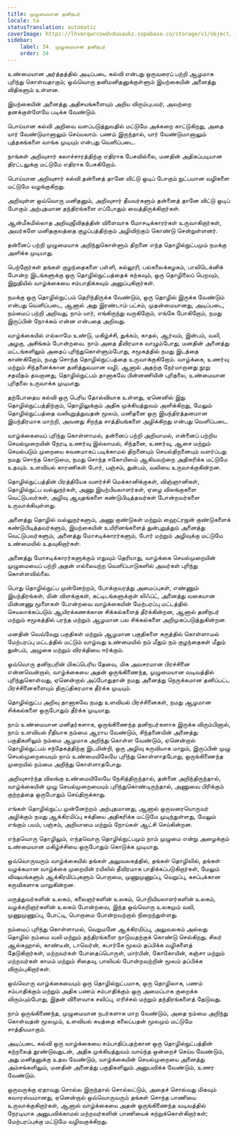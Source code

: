 ```yaml
---
title: முழுமையான தனிநபர்
locale: ta
statusTranslation: automatic
coverImage: https://lhvmrqwrcowdvduuaukz.supabase.co/storage/v1/object/public/strapi-uploads/small_cover-educacion-fundamental.webp-2d51a7828a2b1309555be27f7e2a61a0.webp
sidebar:
    label: 34. முழுமையான தனிநபர்
    order: 34
---
```

உண்மையான அர்த்தத்தில் அடிப்படை கல்வி என்பது ஒருவரைப் பற்றி ஆழமாக புரிந்து கொள்வதாகும்; ஒவ்வொரு தனிமனிதனுக்குள்ளும் இயற்கையின் அனைத்து விதிகளும் உள்ளன.

இயற்கையின் அனைத்து அதிசயங்களையும் அறிய விரும்புபவர், அவற்றை தனக்குள்ளேயே படிக்க வேண்டும்.

பொய்யான கல்வி அறிவை வளப்படுத்துவதில் மட்டுமே அக்கறை காட்டுகிறது, அதை யார் வேண்டுமானாலும் செய்யலாம். பணம் இருந்தால், யார் வேண்டுமானாலும் புத்தகங்களை வாங்க முடியும் என்பது வெளிப்படை.

நாங்கள் அறிவுசார் கலாச்சாரத்திற்கு எதிராக பேசவில்லை, மனதின் அதிகப்படியான திரட்டலுக்கு மட்டுமே எதிராக பேசுகிறோம்.

பொய்யான அறிவுசார் கல்வி தன்னைத் தானே விட்டு ஓடிப் போகும் நுட்பமான வழிகளை மட்டுமே வழங்குகிறது.

அறிவுள்ள ஒவ்வொரு மனிதனும், அறிவுசார் தீயவர்களும் தன்னைத் தானே விட்டு ஓடிப் போகும் அற்புதமான தந்திரங்களை எப்போதும் வைத்திருக்கிறார்கள்.

ஆன்மீகமில்லாத அறிவுஜீவிதத்தின் விளைவாக மோசடிக்காரர்கள் உருவாகிறார்கள், அவர்களே மனிதகுலத்தை குழப்பத்திற்கும் அழிவிற்கும் கொண்டு சென்றுள்ளனர்.

தன்னைப் பற்றி முழுமையாக அறிந்துகொள்ளும் திறனை எந்த தொழில்நுட்பமும் நமக்கு அளிக்க முடியாது.

பெற்றோர்கள் தங்கள் குழந்தைகளை பள்ளி, கல்லூரி, பல்கலைக்கழகம், பாலிடெக்னிக் போன்ற இடங்களுக்கு ஒரு தொழில்நுட்பத்தைக் கற்கவும், ஒரு தொழிலைப் பெறவும், இறுதியில் வாழ்க்கையை சம்பாதிக்கவும் அனுப்புகிறார்கள்.

நமக்கு ஒரு தொழில்நுட்பம் தெரிந்திருக்க வேண்டும், ஒரு தொழில் இருக்க வேண்டும் என்பது வெளிப்படை, ஆனால் அது இரண்டாம் பட்சம், முதன்மையானது, அடிப்படை, நம்மைப் பற்றி அறிவது, நாம் யார், எங்கிருந்து வருகிறோம், எங்கே போகிறோம், நமது இருப்பின் நோக்கம் என்ன என்பதை அறிவது.

வாழ்க்கையில் எல்லாமே உண்டு, மகிழ்ச்சி, துக்கம், காதல், ஆர்வம், இன்பம், வலி, அழகு, அசிங்கம் போன்றவை. நாம் அதை தீவிரமாக வாழும்போது, மனதின் அனைத்து மட்டங்களிலும் அதைப் புரிந்துகொள்ளும்போது, சமூகத்தில் நமது இடத்தை காண்கிறோம், நமது சொந்த தொழில்நுட்பத்தை உருவாக்குகிறோம். வாழ்க்கை, உணர்வு மற்றும் சிந்தனைக்கான தனித்துவமான வழி, ஆனால் அதற்கு நேர்மாறானது நூறு சதவீதம் தவறானது, தொழில்நுட்பம் தானாகவே பின்னணியின் புரிதலை, உண்மையான புரிதலை உருவாக்க முடியாது.

தற்போதைய கல்வி ஒரு பெரிய தோல்வியாக உள்ளது, ஏனெனில் இது தொழில்நுட்பத்திற்கும், தொழிலுக்கும் அதிக முக்கியத்துவம் அளிக்கிறது, மேலும் தொழில்நுட்பத்தை வலியுறுத்துவதன் மூலம், மனிதனை ஒரு இயந்திரத்தனமான இயந்திரமாக மாற்றி, அவனது சிறந்த சாத்தியங்களை அழிக்கிறது என்பது வெளிப்படை.

வாழ்க்கையைப் புரிந்து கொள்ளாமல், தன்னைப் பற்றி அறியாமல், என்னைப் பற்றிய செயல்முறையின் நேரடி உணர்வு இல்லாமல், சிந்தனை, உணர்வு, ஆசை மற்றும் செயல்படும் முறையை கவனமாகப் படிக்காமல் திறனையும் செயல்திறனையும் வளர்ப்பது நமது சொந்த கொடுமை, நமது சொந்த ஈகோயிஸம் ஆகியவற்றை அதிகரிக்க மட்டுமே உதவும். உளவியல் காரணிகள் போர், பஞ்சம், துன்பம், வலியை உருவாக்குகின்றன.

தொழில்நுட்பத்தின் பிரத்தியேக வளர்ச்சி மெக்கானிக்குகள், விஞ்ஞானிகள், தொழில்நுட்ப வல்லுநர்கள், அணு இயற்பியலாளர்கள், ஏழை விலங்குகளை வெட்டுபவர்கள், அழிவு ஆயுதங்களை கண்டுபிடித்தவர்கள் போன்றவர்களை உருவாக்கியுள்ளது.

அனைத்து தொழில் வல்லுநர்களும், அணு குண்டுகள் மற்றும் ஹைட்ரஜன் குண்டுகளைக் கண்டுபிடித்தவர்களும், இயற்கையின் உயிரினங்களைத் துன்புறுத்தும் அனைத்து வெட்டுபவர்களும், அனைத்து மோசடிக்காரர்களும், போர் மற்றும் அழிவுக்கு மட்டுமே உண்மையில் உதவுகிறார்கள்.

அனைத்து மோசடிக்காரர்களுக்கும் எதுவும் தெரியாது, வாழ்க்கை செயல்முறையின் முழுமையைப் பற்றி அதன் எல்லையற்ற வெளிப்பாடுகளில் அவர்கள் புரிந்து கொள்ளவில்லை.

பொது தொழில்நுட்ப முன்னேற்றம், போக்குவரத்து அமைப்புகள், எண்ணும் இயந்திரங்கள், மின் விளக்குகள், கட்டிடங்களுக்குள் லிஃப்ட், அனைத்து வகையான மின்னணு மூளைகள் போன்றவை வாழ்க்கையின் மேற்பரப்பு மட்டத்தில் செயலாக்கப்படும் ஆயிரக்கணக்கான சிக்கல்களைத் தீர்க்கின்றன, ஆனால் தனிநபர் மற்றும் சமூகத்தில் பரந்த மற்றும் ஆழமான பல சிக்கல்களை அறிமுகப்படுத்துகின்றன.

மனதின் வெவ்வேறு பகுதிகள் மற்றும் ஆழமான பகுதிகளை கருத்தில் கொள்ளாமல் மேற்பரப்பு மட்டத்தில் மட்டும் வாழ்வது உண்மையில் நம் மீதும் நம் குழந்தைகள் மீதும் துன்பம், அழுகை மற்றும் விரக்தியை ஈர்க்கும்.

ஒவ்வொரு தனிநபரின் மிகப்பெரிய தேவை, மிக அவசரமான பிரச்சினை என்னவென்றால், வாழ்க்கையை அதன் ஒருங்கிணைந்த, முழுமையான வடிவத்தில் புரிந்துகொள்வது, ஏனென்றால் அப்போதுதான் நமது அனைத்து நெருக்கமான தனிப்பட்ட பிரச்சினைகளையும் திருப்திகரமாக தீர்க்க முடியும்.

தொழில்நுட்ப அறிவு தானாகவே நமது உளவியல் பிரச்சினைகள், நமது ஆழமான சிக்கல்களை ஒருபோதும் தீர்க்க முடியாது.

நாம் உண்மையான மனிதர்களாக, ஒருங்கிணைந்த தனிநபர்களாக இருக்க விரும்பினால், நாம் உளவியல் ரீதியாக நம்மை ஆராய வேண்டும், சிந்தனையின் அனைத்து பகுதிகளிலும் நம்மை ஆழமாக அறிந்து கொள்ள வேண்டும், ஏனென்றால் தொழில்நுட்பம் சந்தேகத்திற்கு இடமின்றி, ஒரு அழிவு கருவியாக மாறும், இருப்பின் முழு செயல்முறையையும் நாம் உண்மையிலேயே புரிந்து கொள்ளாதபோது, ஒருங்கிணைந்த முறையில் நம்மை அறிந்து கொள்ளாதபோது.

அறிவுசார்ந்த விலங்கு உண்மையிலேயே நேசித்திருந்தால், தன்னை அறிந்திருந்தால், வாழ்க்கையின் முழு செயல்முறையையும் புரிந்துகொண்டிருந்தால், அணுவை பிரிக்கும் குற்றத்தை ஒருபோதும் செய்திருக்காது.

எங்கள் தொழில்நுட்ப முன்னேற்றம் அற்புதமானது, ஆனால் ஒருவரையொருவர் அழிக்கும் நமது ஆக்கிரமிப்பு சக்தியை அதிகரிக்க மட்டுமே முடிந்துள்ளது, மேலும் எங்கும் பயம், பஞ்சம், அறியாமை மற்றும் நோய்கள் ஆட்சி செய்கின்றன.

எந்தவொரு தொழிலும், எந்தவொரு தொழில்நுட்பமும் நாம் முழுமை என்று அழைக்கும் உண்மையான மகிழ்ச்சியை ஒருபோதும் கொடுக்க முடியாது.

ஒவ்வொருவரும் வாழ்க்கையில் தங்கள் அலுவலகத்தில், தங்கள் தொழிலில், தங்கள் வழக்கமான வாழ்க்கை முறையின் ரயிலில் தீவிரமாக பாதிக்கப்படுகிறார்கள், மேலும் விஷயங்களும் ஆக்கிரமிப்புகளும் பொறாமை, முணுமுணுப்பு, வெறுப்பு, கசப்புக்கான கருவிகளாக மாறுகின்றன.

மருத்துவர்களின் உலகம், கலைஞர்களின் உலகம், பொறியியலாளர்களின் உலகம், வழக்கறிஞர்களின் உலகம் போன்றவை, இந்த ஒவ்வொரு உலகமும் வலி, முணுமுணுப்பு, போட்டி, பொறாமை போன்றவற்றால் நிறைந்துள்ளது.

நம்மைப் புரிந்து கொள்ளாமல், வெறுமனே ஆக்கிரமிப்பு, அலுவலகம் அல்லது தொழில் நம்மை வலி மற்றும் தந்திரங்களை நாடுவதற்குக் கொண்டு செல்கிறது. சிலர் ஆல்கஹால், காண்டீன், டாவெர்ன், கபார்கே மூலம் தப்பிக்க வழிகளைத் தேடுகிறார்கள், மற்றவர்கள் போதைப்பொருள், மார்பின், கோகோயின், கஞ்சா மற்றும் மற்றவர்கள் காமம் மற்றும் சிதைவு, பாலியல் போன்றவற்றின் மூலம் தப்பிக்க விரும்புகிறார்கள்.

ஒவ்வொரு வாழ்க்கையையும் ஒரு தொழில்நுட்பமாக, ஒரு தொழிலாக, பணம் சம்பாதிக்கும் மற்றும் அதிக பணம் சம்பாதிக்கும் ஒரு அமைப்பாக குறைக்க விரும்பும்போது, இதன் விளைவாக சலிப்பு, எரிச்சல் மற்றும் தந்திரங்களைத் தேடுவது.

நாம் ஒருங்கிணைந்த, முழுமையான நபர்களாக மாற வேண்டும், அதை நம்மை அறிந்து கொள்வதன் மூலமும், உளவியல் சுயத்தை கலைப்பதன் மூலமும் மட்டுமே சாத்தியமாகும்.

அடிப்படை கல்வி ஒரு வாழ்க்கையை சம்பாதிப்பதற்கான ஒரு தொழில்நுட்பத்தின் கற்றலைத் தூண்டுவதுடன், அதிக முக்கியத்துவம் வாய்ந்த ஒன்றைச் செய்ய வேண்டும், அது மனிதனுக்கு உதவ வேண்டும், வாழ்க்கையின் செயல்முறையை அனைத்து அம்சங்களிலும், மனதின் அனைத்து பகுதிகளிலும் அனுபவிக்க வேண்டும், உணர வேண்டும்.

ஒருவருக்கு ஏதாவது சொல்ல இருந்தால் சொல்லட்டும், அதைச் சொல்வது மிகவும் சுவாரஸ்யமானது, ஏனென்றால் ஒவ்வொருவரும் தங்கள் சொந்த பாணியை உருவாக்குகிறார்கள், ஆனால் வாழ்க்கையை அதன் ஒருங்கிணைந்த வடிவத்தில் நேரடியாக அனுபவிக்காமல் மற்றவர்களின் பாணியைக் கற்றுக்கொள்கிறார்கள்; மேற்பரப்புக்கு மட்டுமே வழிவகுக்கிறது.

